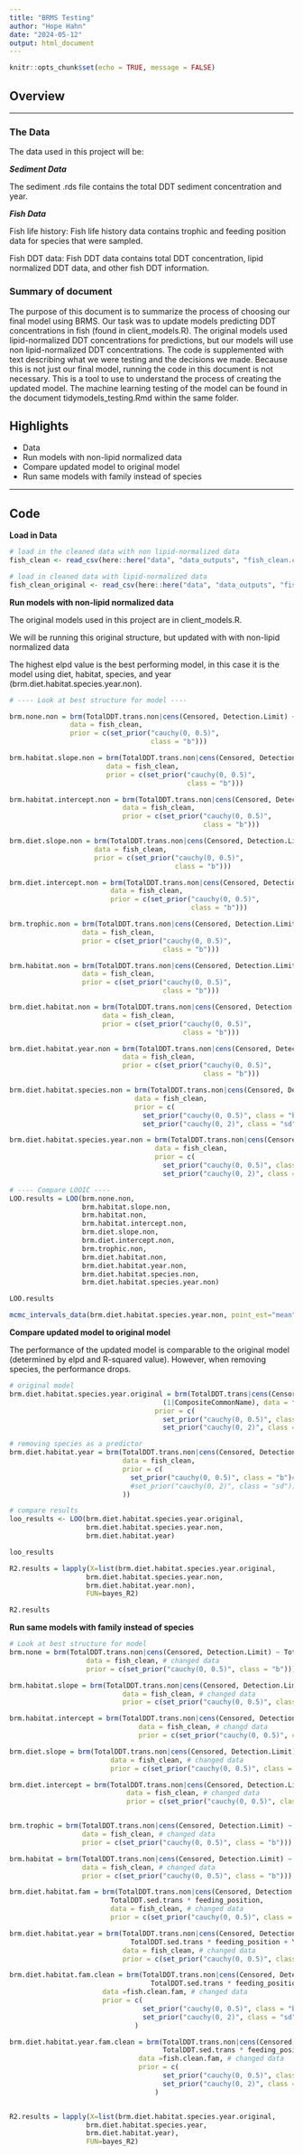 ```yaml
---
title: "BRMS Testing"
author: "Hope Hahn"
date: "2024-05-12"
output: html_document
---
```


```r
knitr::opts_chunk$set(echo = TRUE, message = FALSE)
```

## Overview

---

### The Data

The data used in this project will be:

***Sediment Data***

The sediment .rds file contains the total DDT sediment concentration and year. 

***Fish Data***

Fish life history:
Fish life history data contains trophic and feeding position data for species that were sampled. 

Fish DDT data:
Fish DDT data contains total DDT concentration, lipid normalized DDT data, and other fish DDT information.

### Summary of document

The purpose of this document is to summarize the process of choosing our final model using BRMS. Our task was to update models predicting DDT concentrations in fish (found in client_models.R). The original models used lipid-normalized DDT concentrations for predictions, but our models will use non lipid-normalized DDT concentrations. 
The code is supplemented with text describing what we were testing and the decisions we made. Because this is not just our final model, running the code in this document is not necessary. This is a tool to use to understand the process of creating the updated model. The machine learning testing of the model can be found in the document tidymodels_testing.Rmd within the same folder.

## Highlights

* Data
* Run models with non-lipid normalized data
* Compare updated model to original model
* Run same models with family instead of species

--- 

## Code

**Load in Data**

```r
# load in the cleaned data with non lipid-normalized data
fish_clean <- read_csv(here::here("data", "data_outputs", "fish_clean.csv"))

# load in cleaned data with lipid-normalized data
fish_clean_original <- read_csv(here::here("data", "data_outputs", "fish_clean_ORIGINAL.csv"))
```

**Run models with non-lipid normalized data**

The original models used in this project are in client_models.R. 

We will be running this original structure, but updated with with non-lipid normalized data

The highest elpd value is the best performing model, in this case it is the model using diet, habitat, species, and year (brm.diet.habitat.species.year.non).

```r
# ---- Look at best structure for model ----

brm.none.non = brm(TotalDDT.trans.non|cens(Censored, Detection.Limit) ~ TotalDDT.sed.trans,
               data = fish_clean,
               prior = c(set_prior("cauchy(0, 0.5)",
                                   class = "b")))

brm.habitat.slope.non = brm(TotalDDT.trans.non|cens(Censored, Detection.Limit) ~ TotalDDT.sed.trans + TotalDDT.sed.trans:feeding_position,
                        data = fish_clean,
                        prior = c(set_prior("cauchy(0, 0.5)",
                                            class = "b")))

brm.habitat.intercept.non = brm(TotalDDT.trans.non|cens(Censored, Detection.Limit) ~ TotalDDT.sed.trans + feeding_position,
                            data = fish_clean,
                            prior = c(set_prior("cauchy(0, 0.5)",
                                                class = "b")))

brm.diet.slope.non = brm(TotalDDT.trans.non|cens(Censored, Detection.Limit) ~ TotalDDT.sed.trans + TotalDDT.sed.trans:trophic_category,
                     data = fish_clean,
                     prior = c(set_prior("cauchy(0, 0.5)",
                                         class = "b")))

brm.diet.intercept.non = brm(TotalDDT.trans.non|cens(Censored, Detection.Limit) ~ TotalDDT.sed.trans + trophic_category,
                         data = fish_clean,
                         prior = c(set_prior("cauchy(0, 0.5)",
                                             class = "b")))

brm.trophic.non = brm(TotalDDT.trans.non|cens(Censored, Detection.Limit) ~ TotalDDT.sed.trans * trophic_category,
                  data = fish_clean,
                  prior = c(set_prior("cauchy(0, 0.5)",
                                      class = "b")))

brm.habitat.non = brm(TotalDDT.trans.non|cens(Censored, Detection.Limit) ~ TotalDDT.sed.trans * feeding_position,
                  data = fish_clean,
                  prior = c(set_prior("cauchy(0, 0.5)",
                                      class = "b")))

brm.diet.habitat.non = brm(TotalDDT.trans.non|cens(Censored, Detection.Limit) ~ TotalDDT.sed.trans * trophic_category + TotalDDT.sed.trans * feeding_position,
                       data = fish_clean,
                       prior = c(set_prior("cauchy(0, 0.5)",
                                           class = "b")))

brm.diet.habitat.year.non = brm(TotalDDT.trans.non|cens(Censored, Detection.Limit) ~ TotalDDT.sed.trans * trophic_category + TotalDDT.sed.trans * feeding_position + Year,
                            data = fish_clean,
                            prior = c(set_prior("cauchy(0, 0.5)",
                                                class = "b")))

brm.diet.habitat.species.non = brm(TotalDDT.trans.non|cens(Censored, Detection.Limit) ~ TotalDDT.sed.trans * trophic_category + TotalDDT.sed.trans * feeding_position  + (1|CompositeCommonName),
                               data = fish_clean,
                               prior = c(
                                 set_prior("cauchy(0, 0.5)", class = "b"),
                                 set_prior("cauchy(0, 2)", class = "sd")))

brm.diet.habitat.species.year.non = brm(TotalDDT.trans.non|cens(Censored, Detection.Limit) ~ TotalDDT.sed.trans * trophic_category + TotalDDT.sed.trans * feeding_position + Year + (1|CompositeCommonName),
                                    data = fish_clean,
                                    prior = c(
                                      set_prior("cauchy(0, 0.5)", class = "b"),
                                      set_prior("cauchy(0, 2)", class = "sd")))

# ---- Compare LOOIC ----
LOO.results = LOO(brm.none.non,
                  brm.habitat.slope.non,
                  brm.habitat.non,
                  brm.habitat.intercept.non,
                  brm.diet.slope.non,
                  brm.diet.intercept.non,
                  brm.trophic.non,
                  brm.diet.habitat.non,
                  brm.diet.habitat.year.non,
                  brm.diet.habitat.species.non,
                  brm.diet.habitat.species.year.non)

LOO.results

mcmc_intervals_data(brm.diet.habitat.species.year.non, point_est="mean",prob = 0.8, prob_outer = 1)
```
**Compare updated model to original model**

The performance of the updated model is comparable to the original model (determined by elpd and R-squared value). However, when removing species, the performance drops. 

```r
# original model
brm.diet.habitat.species.year.original = brm(TotalDDT.trans|cens(Censored, Detection.Limit) ~ TotalDDT.sed.trans * trophic_category + TotalDDT.sed.trans * feeding_position + Year +
                                      (1|CompositeCommonName), data = fish_clean_original,
                                    prior = c(
                                      set_prior("cauchy(0, 0.5)", class = "b"),
                                      set_prior("cauchy(0, 2)", class = "sd")))

# removing species as a predictor
brm.diet.habitat.year = brm(TotalDDT.trans.non|cens(Censored, Detection.Limit) ~ TotalDDT.sed.trans * trophic_category + TotalDDT.sed.trans * feeding_position + Year, 
                            data = fish_clean, 
                            prior = c(
                              set_prior("cauchy(0, 0.5)", class = "b")#,   
                              #set_prior("cauchy(0, 2)", class = "sd"))
                            ))

# compare results
loo_results <- LOO(brm.diet.habitat.species.year.original,
                   brm.diet.habitat.species.year.non,
                   brm.diet.habitat.year)

loo_results

R2.results = lapply(X=list(brm.diet.habitat.species.year.original,
                   brm.diet.habitat.species.year.non,
                   brm.diet.habitat.year.non), 
                   FUN=bayes_R2)

R2.results
```

**Run same models with family instead of species**

```r
# Look at best structure for model
brm.none = brm(TotalDDT.trans.non|cens(Censored, Detection.Limit) ~ TotalDDT.sed.trans, 
                   data = fish_clean, # changed data
                   prior = c(set_prior("cauchy(0, 0.5)", class = "b")))

brm.habitat.slope = brm(TotalDDT.trans.non|cens(Censored, Detection.Limit) ~ TotalDDT.sed.trans + TotalDDT.sed.trans:feeding_position, 
                            data = fish_clean, # changed data
                            prior = c(set_prior("cauchy(0, 0.5)", class = "b")))

brm.habitat.intercept = brm(TotalDDT.trans.non|cens(Censored, Detection.Limit) ~ TotalDDT.sed.trans + feeding_position, 
                                data = fish_clean, # changd data
                                prior = c(set_prior("cauchy(0, 0.5)", class = "b")))

brm.diet.slope = brm(TotalDDT.trans.non|cens(Censored, Detection.Limit) ~ TotalDDT.sed.trans + TotalDDT.sed.trans:trophic_category, 
                         data = fish_clean, # changed data
                         prior = c(set_prior("cauchy(0, 0.5)", class = "b")))

brm.diet.intercept = brm(TotalDDT.trans.non|cens(Censored, Detection.Limit) ~ TotalDDT.sed.trans + trophic_category, 
                             data = fish_clean, # changed data 
                             prior = c(set_prior("cauchy(0, 0.5)", class = "b")))


brm.trophic = brm(TotalDDT.trans.non|cens(Censored, Detection.Limit) ~ TotalDDT.sed.trans * trophic_category,
                  data = fish_clean, # changed data
                  prior = c(set_prior("cauchy(0, 0.5)", class = "b")))

brm.habitat = brm(TotalDDT.trans.non|cens(Censored, Detection.Limit) ~ TotalDDT.sed.trans * feeding_position,
                  data = fish_clean, # changed data 
                  prior = c(set_prior("cauchy(0, 0.5)", class = "b")))

brm.diet.habitat.fam = brm(TotalDDT.trans.non|cens(Censored, Detection.Limit) ~ TotalDDT.sed.trans * trophic_category +
                         TotalDDT.sed.trans * feeding_position, 
                         data = fish_clean, # changed data
                         prior = c(set_prior("cauchy(0, 0.5)", class = "b")))

brm.diet.habitat.year = brm(TotalDDT.trans.non|cens(Censored, Detection.Limit) ~ TotalDDT.sed.trans * trophic_category +
                              TotalDDT.sed.trans * feeding_position + Year, 
                            data = fish_clean, # changed data
                            prior = c(set_prior("cauchy(0, 0.5)", class = "b")))

brm.diet.habitat.fam.clean = brm(TotalDDT.trans.non|cens(Censored, Detection.Limit) ~ TotalDDT.sed.trans * trophic_category + 
                                   TotalDDT.sed.trans * feeding_position + (1|Family), 
                       data =fish.clean.fam, # changed data
                       prior = c(
                                 set_prior("cauchy(0, 0.5)", class = "b"),
                                 set_prior("cauchy(0, 2)", class = "sd"))
                               )

brm.diet.habitat.year.fam.clean = brm(TotalDDT.trans.non|cens(Censored, Detection.Limit) ~ TotalDDT.sed.trans * trophic_category +
                                      TotalDDT.sed.trans * feeding_position + Year + (1|Family), 
                                data =fish.clean.fam, # changed data
                                prior = c(
                                      set_prior("cauchy(0, 0.5)", class = "b"),
                                      set_prior("cauchy(0, 2)", class = "sd")) 
                                    )


R2.results = lapply(X=list(brm.diet.habitat.species.year.original,
                   brm.diet.habitat.species.year,
                   brm.diet.habitat.year), 
                   FUN=bayes_R2)
```

